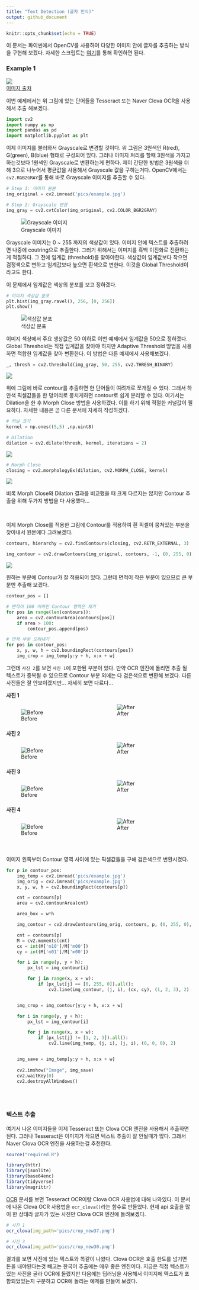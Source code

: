```yaml
---
title: "Text Detection (글자 인식)"
output: github_document
---
```


```r
knitr::opts_chunk$set(echo = TRUE)
```

<style>
.col2 {
    columns: 2 200px;         /* number of columns and width in pixels*/
    -webkit-columns: 2 200px; /* chrome, safari */
    -moz-columns: 2 200px;    /* firefox */
  }
</style>


이 문서는 파이썬에서 OpenCV를 사용하여 다양한 이미지 안에 글자를 추출하는 방식을 구현해 보겠다. 자세한 스크립트는 [여기]()를 통해 확인하면 된다. 


### **Example 1**  

![](pics/example.jpg)  
[이미지 출처](https://www.google.com/url?sa=i&url=http%3A%2F%2Fn894.ndsoftnews.com%2Fnews%2FarticleView.html%3Fidxno%3D89070&psig=AOvVaw2_ZML8M0NkPzVhbq_YTRRD&ust=1581909643517000&source=images&cd=vfe&ved=0CAIQjRxqFwoTCIiy7uWO1ecCFQAAAAAdAAAAABAN)  

이번 예제에서는 위 그림에 있는 단어들을 Tesseract 또는 Naver Clova OCR을 사용해서 추출 해보겠다.  

```python

import cv2
import numpy as np
import pandas as pd
import matplotlib.pyplot as plt

```

이제 이미지를 불러와서 Grayscale로 변경할 것이다. 위 그림은 3원색인 R(red), G(green), B(blue) 형태로 구성되어 있다. 그러나 이미지 처리를 할때 3원색을 가지고 하는것보다 1원색인 Grayscale로 변환하는게 편하다. 제이 간단한 방법은 3원색을 더해 3으로 나누어서 평균값을 사용해서 Grayscale 값을 구하는거다. OpenCV에서는 `cv2.RGB2GRAY`를 통해 바로 Grayscale 이미지를 추출할 수 있다.

```python

# Step 1: 이미지 원본
img_original = cv2.imread('pics/example.jpg')

# Step 2: Grayscale 변경
img_gray = cv2.cvtColor(img_original, cv2.COLOR_BGR2GRAY)

```


![Grayscale 이미지](pics/example_gray.png)  

Grayscale 이미지는 0 ~ 255 까지의 색상값이 있다. 이미지 안에 텍스트를 추출하려면 나중에 coutring으로 추출한다. 그러기 위해서는 이미지를 흑백 이진화로 전환하는게 적절하다. 그 전에 임계값 (threshold)를 찾아야한다. 색상값이 임계값보다 작으면 검정색으로 변하고 임계값보다 높으면 흰색으로 변한다. 이것을 Global Threshold이라고도 한다.

이 문제에서 임계값은 색상의 분포를 보고 정하겠다.  

```python

# 이미지 색상값 분포
plt.hist(img_gray.ravel(), 256, [0, 256])
plt.show()


```

![색상값 분포](pics/threshold.png)  

이미지 색상에서 주요 생상값은 50 이하로 이번 예제에서 임계값을 50으로 정하겠다. Global Threshold는 직접 임계값을 찾아야 하지만 Adaptive Threshold 방법을 사용하면 적합한 임계값을 찾아 변환한다. 이 방법은 다른 예제에서 사용해보겠다.

```python
_, thresh = cv2.threshold(img_gray, 50, 255, cv2.THRESH_BINARY)

```

![](pics/example_thresh.png)

위에 그림에 바로 contour를 추출하면 한 단어들이 여려개로 쪼개질 수 있다. 그래서 하얀색 픽셀값들을 한 덩어리로 뭉치게하면 contour로 쉽게 분리할 수 있다. 여기서는 Dilation을 한 후 Morph Close 방법을 사용하겠다. 이를 하기 위해 적절한 커널값이 필요하다. 자세한 내용은 곧 다른 문서에 자세히 작성하겠다.  

```python
# 커널 크기 
kernel = np.ones((5,5) ,np.uint8)

# Dilation 
dilation = cv2.dilate(thresh, kernel, iterations = 2)

```

![](pics/example_dilation.png)  

```python
# Morph Close
closing = cv2.morphologyEx(dilation, cv2.MORPH_CLOSE, kernel)

```


![](pics/example_closing.png)

비록 Morph Close와 Dilation 결과를 비교했을 때 크게 다르지는 않지만 Contour 추출을 위해 두가지 방법을 다 사용했다...  

<br>  

이제 Morph Close를 적용한 그림에 Contour를 적용하여 흰 픽셀이 뭉쳐있는 부분을 찾아내서 원본에다 그려보겠다.

```python

contours, hierarchy = cv2.findContours(closing, cv2.RETR_EXTERNAL, 3)

img_contour = cv2.drawContours(img_original, contours, -1, (0, 255, 0), 3)

```

![](pics/contour.png)

원하는 부분에 Contour가 잘 적용되어 있다. 그런데 면적이 작은 부분이 있으므로 큰 부분만 추출해 보겠다.

```python
contour_pos = []

# 면적이 100 이하인 Contour 영역은 제거
for pos in range(len(contours)):
    area = cv2.contourArea(contours[pos])
    if area > 100:
        contour_pos.append(pos)

# 면적 부분 오려내기
for pos in contour_pos:
    x, y, w, h = cv2.boundingRect(contours[pos])
    img_crop = img_temp[y:y + h, x:x + w]

```


그런데 `사진 2`를 보면 `사진 1`에 포한된 부분이 있다. 만약 OCR 엔진에 돌리면 추출 될 텍스트가 중복될 수 있으므로 Contour 부분 외에는 다 검은색으로 변환해 보겠다. 다른 사진들은 잘 안보이겠지만... 자세히 보면 다르다... 

**사진 1**  

<div class="col2">
![Before](pics/crop0.png)  

![After](pics/crop_new37.png)  

</div>  


**사진 2**  

<div class="col2">
![Before](pics/crop1.png)  

![After](pics/crop_new76.png)  

</div>  

**사진 3**  

<div class="col2">
![Before](pics/crop2.png)  

![After](pics/crop_new30.png)  

</div>  

**사진 4**  

<div class="col2">
![Before](pics/crop5.png)  

![After](pics/crop_new22.png)  

</div>  

<br>  

이미지 왼쪽부터 Contour 영역 사이에 있는 픽셀값들을 구해 검은색으로 변환시켰다.

```python

for p in contour_pos:
    img_temp = cv2.imread('pics/example.jpg')
    img_orig = cv2.imread('pics/example.jpg')
    x, y, w, h = cv2.boundingRect(contours[p])

    cnt = contours[p]
    area = cv2.contourArea(cnt)

    area_box = w*h

    img_contour = cv2.drawContours(img_orig, contours, p, (0, 255, 0), 1)

    cnt = contours[p]
    M = cv2.moments(cnt)
    cx = int(M['m10']/M['m00'])
    cy = int(M['m01']/M['m00'])

    for i in range(y, y + h):
        px_lst = img_contour[i]

        for j in range(x, x + w):
            if (px_lst[j] == [0, 255, 0]).all():
                cv2.line(img_contour, (j, i), (cx, cy), (1, 2, 3), 2)


    img_crop = img_contour[y:y + h, x:x + w]

    for i in range(y, y + h):
        px_lst = img_contour[i]

        for j in range(x, x + w):
            if (px_lst[j] != [1, 2, 3]).all():
                cv2.line(img_temp, (j, i), (j, i), (0, 0, 0), 2)


    img_save = img_temp[y:y + h, x:x + w]
    
    cv2.imshow("Image", img_save)
    cv2.waitKey(0)
    cv2.destroyAllWindows()
    
```

<br>  

### 텍스트 추출  

여기서 나온 이미지들을 이제 Tesseract 또는 Clova OCR 엔진을 사용해서 추출하면 된다. 그러나 Tesseract은 이미지가 작으면 텍스트 추출이 잘 안될때가 많다. 그래서 Naver Clova OCR 엔진을 사용하는걸 추천한다. 

```r
source("required.R")
```

```r
library(httr)
library(jsonlite)
library(base64enc)
library(tidyverse)
library(magrittr)
```

[OCR](docs/ocr/ocr.html) 문서를 보면 Tesseract OCR이랑 Clova OCR 사용법에 대해 나와있다. 이 문서에 나온 Clova OCR 사용법을 `ocr_clova()`라는 함수로 만들었다. 현재 api 호출을 많이 한 상태라 글자가 있는 사진만 Clova OCR 엔진에 돌려보겠다.

```r
# 사진 1
ocr_clova(img_path='pics/crop_new37.png')

# 사진 3
ocr_clova(img_path='pics/crop_new30.png')

```

결과를 보면 사진에 있는 텍스트와 똑같이 나왔다. Clova OCR은 호출 한도를 넘기면 돈을 내야된다는것 빼고는 한국어 추출에는 매우 좋은 엔진이다. 지금은 직접 텍스트가 있는 사진을 골라 OCR에 돌렸지만 다음에는 딥러닝을 사용해서 이미지에 텍스트가 포함되었있는지 구분하고 OCR에 돌리는 예제를 만들어 보겠다.

